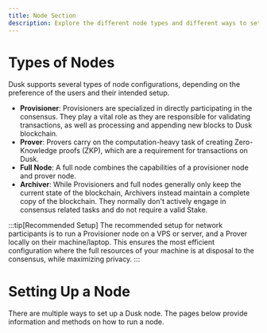 ```yaml
---
title: Node Section
description: Explore the different node types and different ways to setup a node
---
```


# Types of Nodes

Dusk supports several types of node configurations, depending on the preference of the users and their intended setup. 

- **Provisioner**: Provisioners are specialized in directly participating in the consensus. They play a vital role as they are responsible for validating transactions, as well as processing and appending new blocks to Dusk blockchain.
- **Prover**: Provers carry on the computation-heavy task of creating Zero-Knowledge proofs (ZKP), which are a requirement for transactions on Dusk.
- **Full Node**: A full node combines the capabilities of a provisioner node and prover node. 
- **Archiver**: While Provisioners and full nodes generally only keep the current state of the blockchain, Archivers instead maintain a complete copy of the blockchain. They normally don't actively engage in consensus related tasks and do not require a valid Stake.

:::tip[Recommended Setup]
The recommended setup for network participants is to run a Provisioner node on a VPS or server, and a Prover locally on their machine/laptop. This ensures the most efficient configuration where the full resources of your machine is at disposal to the consensus, while maximizing privacy.
:::

# Setting Up a Node

There are multiple ways to set up a Dusk node. The pages below provide information and methods on how to run a node.

<CardGrid>
        <LinkCard title="Node Requirements" href="./node-requirements" description="Hardware and software requirements for running a node."/>
        <LinkCard title="Build from Source" href="./build-from-source" description="Guides you through the process of compiling your node from the Rusk source code."/>
        <LinkCard title="Docker Image" href="./docker-image" description="A convenient way to run a node through a Docker container."/>
</CardGrid>
